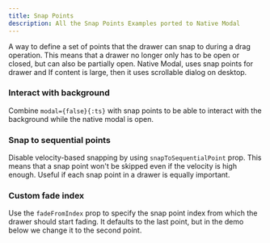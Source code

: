 ```yaml
---
title: Snap Points
description: All the Snap Points Examples ported to Native Modal
---
```



A way to define a set of points that the drawer can snap to during a drag operation. This means that a drawer no longer only has to be open or closed, but can also be partially open. Native Modal, uses snap points for drawer and If content is large, then it uses scrollable dialog on desktop.

<ComponentPreview name="default-snap-points-demo" mobilePreviewLink="/vaul/snap-points" />

### Interact with background
Combine `modal={false}{:ts}` with snap points to be able to interact with the background while the native modal is open.

<ComponentPreview name="interact-with-background-snap-points-demo" mobilePreviewLink="/vaul/snap-points/interact-with-background" />


### Snap to sequential points
Disable velocity-based snapping by using `snapToSequentialPoint` prop. This means that a snap point won't be skipped even if the velocity is high enough. Useful if each snap point in a drawer is equally important.

<ComponentPreview name="snap-to-sequential-points-snap-points-demo" mobilePreviewLink="/vaul/snap-points/snap-to-sequential-points" />


### Custom fade index
Use the `fadeFromIndex` prop to specify the snap point index from which the drawer should start fading. It defaults to the last point, but in the demo below we change it to the second point.

<ComponentPreview name="custom-fade-index-snap-points-demo" mobilePreviewLink="/vaul/snap-points/custom-fade-index" />
